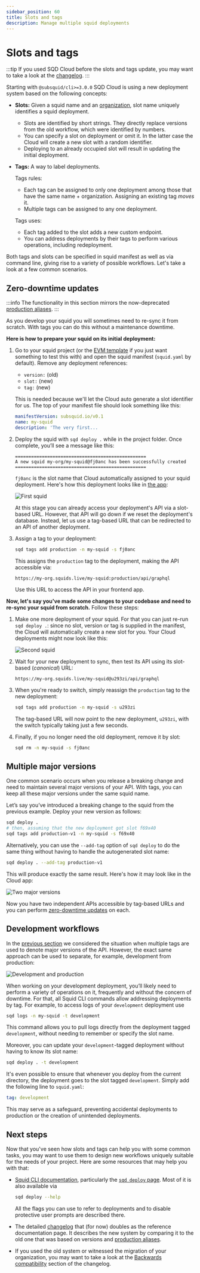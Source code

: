 ```yaml
---
sidebar_position: 60
title: Slots and tags
description: Manage multiple squid deployments
---
```


# Slots and tags

:::tip
If you used SQD Cloud before the slots and tags update, you may want to take a look at the [changelog](/cloud/reference/deployments-two-changelog).
:::

Starting with `@subsquid/cli>=3.0.0` SQD Cloud is using a new deployment system based on the following concepts:

* **Slots:** Given a squid name and an [organization](/cloud/resources/organizations), slot name uniquely identifies a squid deployment.
  - Slots are identified by short strings. They directly replace versions from the old workflow, which were identified by numbers.
  - You can specify a slot on deployment or omit it. In the latter case the Cloud will create a new slot with a random identifier.
  - Deploying to an already occupied slot will result in updating the initial deployment.
* **Tags:** A way to label deployments.

  Tags rules:
  - Each tag can be assigned to only one deployment among those that have the same name + organization. Assigning an existing tag _moves_ it.
  - Multiple tags can be assigned to any one deployment.

  Tags uses:
  - Each tag added to the slot adds a new custom endpoint.
  - You can address deployments by their tags to perform various operations, including redeployment.

Both tags and slots can be specified in squid manifest as well as via command line, giving rise to a variety of possible workflows. Let's take a look at a few common scenarios.

## Zero-downtime updates

:::info
The functionality in this section mirrors the now-deprecated [production aliases](/cloud/resources/production-alias).
:::

As you develop your squid you will sometimes need to re-sync it from scratch. With tags you can do this without a maintenance downtime.

**Here is how to prepare your squid on its initial deployment:**

1. Go to your squid project (or the [EVM template](https://github.com/subsquid-labs/squid-evm-template/) if you just want something to test this with) and open the squid manifest (`squid.yaml` by default). Remove any deployment references:

   * `version:` (old)
   * `slot:` (new)
   * `tag:` (new)

   This is needed because we'll let the Cloud auto generate a slot identifier for us. The top of your manifest file should look something like this:
   ```yaml
   manifestVersion: subsquid.io/v0.1
   name: my-squid
   description: 'The very first...
   ```

2. Deploy the squid with `sqd deploy .` while in the project folder. Once complete, you’ll see a message like this:
   ```
   =================================================
   A new squid my-org/my-squid@fj0anc has been successfully created
   =================================================
   ```
   `fj0anc` is the slot name that Cloud automatically assigned to your squid deployment. Here's how this deployment looks like in [the app](https://app.subsquid.io/squids):

   ![First squid](./slots-and-tags-first-squid.png)

   At this stage you can already access your deployment's API via a slot-based URL. However, that API will go down if we reset the deployment's database. Instead, let us use a tag-based URL that can be redirected to an API of another deployment.

3. Assign a tag to your deployment:
   ```bash
   sqd tags add production -n my-squid -s fj0anc
   ```
   This assigns the `production` tag to the deployment, making the API accessible via:
   ```
   https://my-org.squids.live/my-squid:production/api/graphql
   ```
   Use this URL to access the API in your frontend app.

**Now, let's say you've made some changes to your codebase and need to re-sync your squid from scratch.** Follow these steps:

1. Make one more deployment of your squid. For that you can just re-run `sqd deploy .`: since no slot, version or tag is supplied in the manifest, the Cloud will automatically create a new slot for you. Your Cloud deployments might now look like this:

   ![Second squid](./slots-and-tags-second-squid.png)

2. Wait for your new deployment to sync, then test its API using its slot-based (_canonical_) URL:
   ```
   https://my-org.squids.live/my-squid@u293zi/api/graphql
   ```

3. When you're ready to switch, simply reassign the `production` tag to the new deployment:
   ```bash
   sqd tags add production -n my-squid -s u293zi
   ```
   The tag-based URL will now point to the new deployment, `u293zi`, with the switch typically taking just a few seconds.

4. Finally, if you no longer need the old deployment, remove it by slot:
   ```bash
   sqd rm -n my-squid -s fj0anc
   ```

## Multiple major versions

One common scenario occurs when you release a breaking change and need to maintain several major versions of your API. With tags, you can keep all these major versions under the same squid name.

Let’s say you’ve introduced a breaking change to the squid from the previous example. Deploy your new version as follows:

```bash
sqd deploy .
# then, assuming that the new deployment got slot f69x40
sqd tags add production-v1 -n my-squid -s f69x40
```
Alternatively, you can use the `--add-tag` option of `sqd deploy` to do the same thing without having to handle the autogenerated slot name:
```bash
sqd deploy . --add-tag production-v1
```
This will produce exactly the same result. Here's how it may look like in the Cloud app:

![Two major versions](./slots-and-tags-two-major-versions.png)

Now you have two independent APIs accessible by tag-based URLs and you can perform [zero-downtime updates](#zero-downtime-updates) on each.

## Development workflows

In the [previous section](#multiple-major-versions) we considered the situation when multiple tags are used to denote major versions of the API. However, the exact same approach can be used to separate, for example, development from production:

![Development and production](./slots-and-tags-development-and-production.png)

When working on your development deployment, you’ll likely need to perform a variety of operations on it, frequently and without the concern of downtime. For that, all Squid CLI commands allow addressing deployments by tag. For example, to access logs of your `development` deployment use

```bash
sqd logs -n my-squid -t development
```
This command allows you to pull logs directly from the deployment tagged `development`, without needing to remember or specify the slot name.

Moreover, you can update your `development`-tagged deployment without having to know its slot name:
```bash
sqd deploy . -t development
```
It's even possible to ensure that whenever you deploy from the current directory, the deployment goes to the slot tagged `development`. Simply add the following line to `squid.yaml`:
```yaml
tag: development
```
This may serve as a safeguard, preventing accidental deployments to production or the creation of unintended deployments.

## Next steps

Now that you've seen how slots and tags can help you with some common tasks, you may want to use them to design new workflows uniquely suitable for the needs of your project. Here are some resources that may help you with that:

- [Squid CLI documentation](/squid-cli), particularly the [`sqd deploy` page](/squid-cli/deploy). Most of it is also available via
  ```bash
  sqd deploy --help
  ```
  All the flags you can use to refer to deployments and to disable protective user prompts are described there.

- The detailed [changelog](/cloud/reference/deployments-two-changelog) that (for now) doubles as the reference documentation page. It describes the new system by comparing it to the old one that was based on versions and [production aliases](/cloud/resources/production-alias).

- If you used the old system or witnessed the migration of your organization, you may want to take a look at the [Backwards compatibility](/deployments-two-changelog/#backwards-compatibility) section of the changelog.
